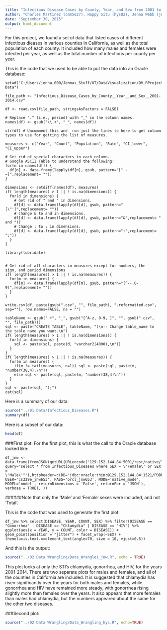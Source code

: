 ```yaml
---
title: "Infectious Disease Cases by County, Year, and Sex from 2001 to 2014"
author: "Charles Martinez (cmm5627), Happy Situ (hys82), Jenna Webb (jnw653)"
date: "September 30, 2015"
output: html_document
---
```


For this project, we found a set of data that listed cases of different infectious dieases in various counties in California, as well as the total population of each county. It included how many males and females were infected per year, as well as the total number of infections per county per year.   

This is the code that we used to be able to put the data into an Oracle database:  
```
setwd("C:/Users/jenna_000/Jennas_Stuff/UT/DataVisualization/DV_RProject2/01 Data")

file_path <- "Infectious_Disease_Cases_by_County__Year__and_Sex__2001-2014.csv"

df <- read.csv(file_path, stringsAsFactors = FALSE)

# Replace "." (i.e., period) with "_" in the column names.
names(df) <- gsub("\\.+", "_", names(df))

str(df) # Uncomment this and  run just the lines to here to get column types to use for getting the list of measures.

measures <- c("Year", "Count", "Population", "Rate", "CI_lower", "CI_upper")

# Get rid of special characters in each column.
# Google ASCII Table to understand the following:
for(n in names(df)) {
  df[n] <- data.frame(lapply(df[n], gsub, pattern="[^ -~]",replacement= ""))
}

dimensions <- setdiff(names(df), measures)
if( length(measures) > 1 || ! is.na(dimensions)) {
  for(d in dimensions) {
    # Get rid of " and ' in dimensions.
    df[d] <- data.frame(lapply(df[d], gsub, pattern="[\"']",replacement= ""))
    # Change & to and in dimensions.
    df[d] <- data.frame(lapply(df[d], gsub, pattern="&",replacement= " and "))
    # Change : to ; in dimensions.
    df[d] <- data.frame(lapply(df[d], gsub, pattern=":",replacement= ";"))
  }
}

library(lubridate)


# Get rid of all characters in measures except for numbers, the - sign, and period.dimensions
if( length(measures) > 1 || ! is.na(measures)) {
  for(m in measures) {
    df[m] <- data.frame(lapply(df[m], gsub, pattern="[^--.0-9]",replacement= ""))
  }
}

write.csv(df, paste(gsub(".csv", "", file_path), ".reformatted.csv", sep=""), row.names=FALSE, na = "")

tableName <- gsub(" +", "_", gsub("[^A-z, 0-9, ]", "", gsub(".csv", "", file_path)))
sql <- paste("CREATE TABLE", tableName, "(\n-- Change table_name to the table name you want.\n")
if( length(measures) > 1 || ! is.na(dimensions)) {
  for(d in dimensions) {
    sql <- paste(sql, paste(d, "varchar2(4000),\n"))
  }
}
if( length(measures) > 1 || ! is.na(measures)) {
  for(m in measures) {
    if(m != tail(measures, n=1)) sql <- paste(sql, paste(m, "number(38,4),\n"))
    else sql <- paste(sql, paste(m, "number(38,4)\n"))
  }
}
sql <- paste(sql, ");")
cat(sql)
```

Here is a summary of our data:  

```r
source("../01 Data/Infectious_Diseases.R")
summary(df)
```

Here is a subset of our data:  
```r
head(df)
```

###First plot:
For the first plot, this is what the call to the Oracle database looked like:  
```
df_jnw <- data.frame(fromJSON(getURL(URLencode('129.152.144.84:5001/rest/native/?query="select * from Infectious_Diseases where SEX = \'Female\' or SEX = \'Male\'"'),httpheader=c(DB='jdbc:oracle:thin:@129.152.144.84:1521/PDBF15DV.usuniversi01134.oraclecloud.internal', USER='cs329e_jnw653', PASS='orcl_jnw653', MODE='native_mode', MODEL='model', returnDimensions = 'False', returnFor = 'JSON'), verbose = TRUE), ))
```
######Note that only the 'Male' and 'Female' sexes were included, and not 'Total'.

This is the code that was used to generate the first plot:  
```
df_jnw %>% select(DISEASE, YEAR, COUNT, SEX) %>% filter(DISEASE == "Gonorrhea" | DISEASE == "Chlamydia" | DISEASE == "HIV") %>% ggplot(aes(x = YEAR, y = COUNT, color = DISEASE)) + geom_point(position = "jitter") + facet_wrap(~SEX) + theme(axis.text.x=element_text(angle=70, size = 10, vjust=0.5))
```
And this is the output:  
```r
source("../02 Data Wrangling/Data_Wrangle1_jnw.R", echo = TRUE)
```
  
This plot looks at only the STI's chlamydia, gonorrhea, and HIV, for the years 2001-2014. There are two separate plots for males and females, and all of the counties in California are included. It is suggested that chlamydia has risen significantly over the years for both males and females, while gonorrhea and HIV have remained more steady, with gonorrhea rising slightly more than females over the years. It also appears that more females than males had chlamydia, but the numbers appeared about the same for the other two diseases.

###Second plot:
```r
source("../02 Data Wrangling/Data_Wrangling_hys.R", echo=TRUE)
```
